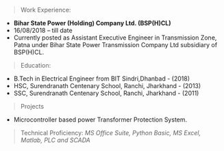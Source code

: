 > Work Experience:
<ul>
<li><strong>Bihar State Power (Holding) Company Ltd. (BSP(H)CL)</strong></li>
<li>16/08/2018 – till date </li>
<li>Currently posted as Assistant Executive Engineer in Transmission Zone, Patna under Bihar State Power Transmission Company Ltd subsidiary of BSP(H)CL.</li>
</ul>

> Education:
<ul>
<li>B.Tech in Electrical Engineer from BIT Sindri,Dhanbad - (2018)</li>
<li>HSC, Surendranath Centenary School, Ranchi, Jharkhand - (2013)</li>
<li>SSC, Surendranath Centenary School, Ranchi, Jharkhand - (2011)</li>
</ul>

> Projects
<ul>
<li>Microcontroller based power Transformer Protection System. </li>
</ul>

> Technical Proficiency:
> <i>MS Office Suite, Python Basic, MS Excel, Matlab, PLC and SCADA</i>